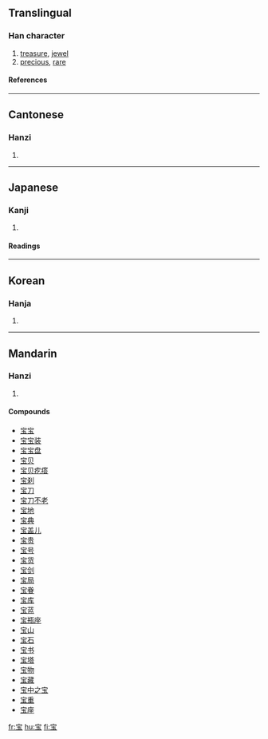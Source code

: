 {{see|寶}}

==Translingual==
===Han character===
{{Han char|rn=40|rad=宀|as=05|sn=8|four=|canj=十一土戈 (JMGI)}}
# [[treasure]], [[jewel]]
# [[precious]], [[rare]]
====References====
{{Han ref|kx=0284.081|dkj=07122|dj=0561.080|hdz=20917.100|uh=5B9D|ud=23453}}
----
==Cantonese==
===Hanzi===
{{yue-hanzi|jyut=|y=bou2}}
# {{defn|Cantonese}}
----
==Japanese==
===Kanji===
{{ja-kanji|grade=6|rs=宀05}}
# {{defn|Japanese}} 
====Readings====
{{ja-readings|on=[[ほう]] (hō)|kun=[[たから]] (takara)}}
----
==Korean==
===Hanja===
{{ko-hanja|hangeul=보|rv=bo|mr=po}}
# {{defn|Korean}}
----
==Mandarin==
===Hanzi===
{{cmn-hanzi|tra=寶|pin=[[bǎo]] ([[bao3]])|wg=pao<sup>3</sup>}}
# {{defn|Mandarin}}

====Compounds====
*[[宝宝]]
*[[宝宝装]]
*[[宝宝盘]]
*[[宝贝]]
*[[宝贝疙瘩]]
*[[宝刹]]
*[[宝刀]]
*[[宝刀不老]]
*[[宝地]]
*[[宝典]]
*[[宝盖儿]]
*[[宝贵]]
*[[宝号]]
*[[宝货]]
*[[宝剑]]
*[[宝局]]
*[[宝眷]]
*[[宝库]]
*[[宝蓝]]
*[[宝瓶座]]
*[[宝山]]
*[[宝石]]
*[[宝书]]
*[[宝塔]]
*[[宝物]]
*[[宝藏]]
*[[宝中之宝]]
*[[宝重]]
*[[宝座]]

[[fr:宝]]
[[hu:宝]]
[[fi:宝]]